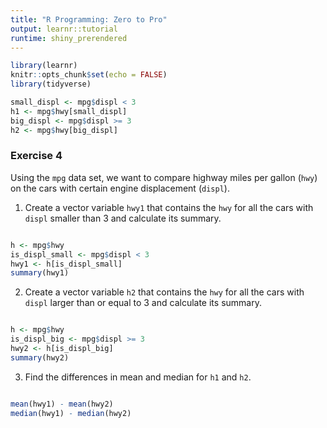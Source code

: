 ```yaml
---
title: "R Programming: Zero to Pro"
output: learnr::tutorial
runtime: shiny_prerendered
---
```


```r
library(learnr)
knitr::opts_chunk$set(echo = FALSE)
library(tidyverse)
```
```r
small_displ <- mpg$displ < 3
h1 <- mpg$hwy[small_displ] 
big_displ <- mpg$displ >= 3
h2 <- mpg$hwy[big_displ] 
```

### Exercise 4

Using the `mpg` data set, we want to compare highway miles per gallon (`hwy`) on the cars with certain engine displacement (`displ`).

1. Create a vector variable `hwy1` that contains the `hwy` for all the cars with `displ` smaller than 3 and calculate its summary.

```r

```

```r
h <- mpg$hwy
is_displ_small <- mpg$displ < 3
hwy1 <- h[is_displ_small] 
summary(hwy1)
```

2. Create a vector variable `h2` that contains the `hwy` for all the cars with `displ` larger than or equal to 3 and calculate its summary.

```r

```

```r
h <- mpg$hwy
is_displ_big <- mpg$displ >= 3
hwy2 <- h[is_displ_big] 
summary(hwy2)
```


3. Find the differences in mean and median for `h1` and `h2`. 


```r

```

```r
mean(hwy1) - mean(hwy2)
median(hwy1) - median(hwy2)
```

